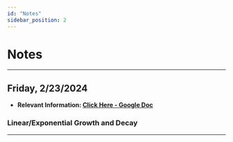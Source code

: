 ```yaml
---
id: "Notes"
sidebar_position: 2
---
```


# Notes

---
## Friday, 2/23/2024

- **Relevant Information: [Click Here - Google Doc](https://docs.google.com/document/d/1lWtAPfG7eXIEaC8YvxKKwZTkLE53knJe0HZGrvzbEC4/edit?usp=sharing)**

### Linear/Exponential Growth and Decay
  
---


